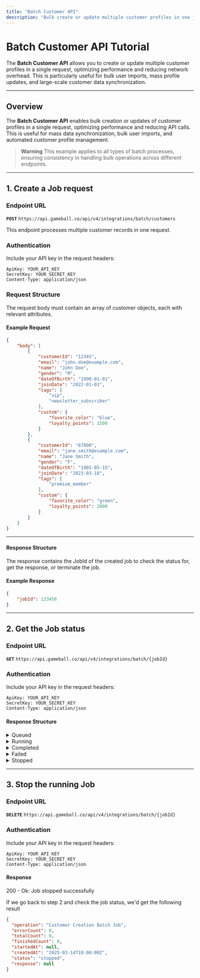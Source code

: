 ```yaml
---
title: "Batch Customer API"
description: "Bulk create or update multiple customer profiles in one job using the Batch API"
---
```


# Batch Customer API Tutorial

The **Batch Customer API** allows you to create or update multiple customer profiles in a single request, optimizing performance and reducing network overhead. This is particularly useful for bulk user imports, mass profile updates, and large-scale customer data synchronization.

***

## Overview

The **Batch Customer API** enables bulk creation or updates of customer profiles in a single request, optimizing performance and reducing API calls. This is useful for mass data synchronization, bulk user imports, and automated customer profile management.

> **Warning**
> This example applies to all types of batch processes, ensuring consistency in handling bulk operations across different endpoints.

***

## 1. Create a Job request

### Endpoint URL

**`POST`** `https://api.gameball.co/api/v4/integrations/batch/customers`

This endpoint processes multiple customer records in one request.

### Authentication

Include your API key in the request headers:

```http
ApiKey: YOUR_API_KEY
SecretKey: YOUR_SECRET_KEY
Content-Type: application/json  
```

### Request Structure

The request body must contain an array of customer objects, each with relevant attributes.

#### Example Request

```json
{
    "body": [
        {
            "customerId": "12345",
            "email": "john.doe@example.com",
            "name": "John Doe",
            "gender": "M",
            "dateOfBirth": "1990-01-01",
            "joinDate": "2022-01-01",
            "tags": [
                "vip",
                "newsletter_subscriber"
            ],
            "custom": {
                "favorite_color": "blue",
                "loyalty_points": 1500
            }
        },
        {
            "customerId": "67890",
            "email": "jane.smith@example.com",
            "name": "Jane Smith",
            "gender": "F",
            "dateOfBirth": "1985-05-15",
            "joinDate": "2023-03-10",
            "tags": [
                "premium_member"
            ],
            "custom": {
                "favorite_color": "green",
                "loyalty_points": 2000
            }
        }
    ]
}
```

***

#### Response Structure

The response contains the JobId of the created job to check the status for, get the response, or terminate the job.

#### Example Response

```json
{
    "jobId": 123456
}
```

***

## 2. Get the Job status

### Endpoint URL

**`GET`** `https://api.gameball.co/api/v4/integrations/batch/{jobId}`

### Authentication

Include your API key in the request headers:

```http
ApiKey: YOUR_API_KEY
SecretKey: YOUR_SECRET_KEY
Content-Type: application/json 
```

#### Response Structure

<details>

<summary>Queued</summary>

```json
{
  "operation": "Customer Creation Batch Job",
  "errorCount": 0,
  "totalCount": 0,
  "finishedCount": 0,
  "startedAt": null,
  "createdAt": "2025-03-14T10:00:00Z",
  "status": "queued",
  "response": null
}
```

</details>

<details>

<summary>Running</summary>

```json
{
  "operation": "Customer Creation Batch Job",
  "errorCount": 0,
  "totalCount": 1,
  "finishedCount": 1,
  "startedAt": "2025-03-14T10:30:00Z",
  "createdAt": "2025-03-14T10:00:00Z",
  "status": "running",
  "response": {
    "successful": [
      {
        "customerId": "12345",
        "message": "Customer created successfully"
      }
    ],
    "failed": []
  }
}
```

</details>

<details>

<summary>Completed</summary>

```json
{
  "operation": "Customer Creation Batch Job",
  "errorCount": 1,
  "totalCount": 2,
  "finishedCount": 1,
  "startedAt": "2025-03-14T10:00:00Z",
  "createdAt": "2025-03-14T10:00:00Z",
  "status": "completed",
  "response": {
    "successful": [
      {
        "customerId": "12345",
        "message": "Customer created successfully"
      }
    ],
    "failed": [
      {
        "customerId": "67890",
        "error": "Failed to create customer"
      }
    ]
  }
}
```

</details>

<details>

<summary>Failed</summary>

```json
{
  "operation": "Customer Creation Batch Job",
  "errorCount": 2,
  "totalCount": 2,
  "finishedCount": 0,
  "startedAt": null,
  "createdAt": "2025-03-14T10:00:00Z",
  "status": "failed",
  "response": {
    "successful": [],
    "failed": [
    {
        "customerId": "12345",
        "message": "Failed to create customer"
      },
      {
        "customerId": "67890",
        "error": "Failed to create customer"
      }
    ]
  }
}
```

</details>

<details>

<summary>Stopped</summary>

```json
{
  "operation": "Customer Creation Batch Job",
  "errorCount": 0,
  "totalCount": 0,
  "finishedCount": 0,
  "startedAt": null,
  "createdAt": "2025-03-14T10:00:00Z",
  "status": "stopped",
  "response": null
}
```

</details>

***

## 3. Stop the running Job

### Endpoint URL

**`DELETE`** `https://api.gameball.co/api/v4/integrations/batch/{jobId}`

### Authentication

Include your API key in the request headers:

```http
ApiKey: YOUR_API_KEY
SecretKey: YOUR_SECRET_KEY
Content-Type: application/json 
```

#### Response

200 - Ok: Job stopped successfully

If we go back to step 2 and check the job status, we'd get the following result

```json
{
  "operation": "Customer Creation Batch Job",
  "errorCount": 0,
  "totalCount": 0,
  "finishedCount": 0,
  "startedAt": null,
  "createdAt": "2025-03-14T10:00:00Z",
  "status": "stopped",
  "response": null
}
```

